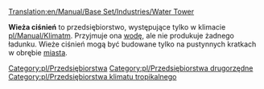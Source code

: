 [[Translation:en/Manual/Base Set/Industries/Water Tower]]

{{pl/Przedsiębiorstwa|name=Wieża ciśnień
|image=en/Water tower.png|climates=[[pl/Manual/Klimat]]
|accepts=[[pl/Manual/Base Set/Cargos/Woda|Woda]]
|produces=NIc
}}
'''Wieża ciśnień''' to przedsiębiorstwo, występujące tylko w klimacie [[pl/Manual/Klimat]]m. Przyjmuje ona [[pl/Manual/Base Set/Cargos/Woda|wodę]], ale nie produkuje żadnego ładunku. Wieże ciśnień mogą być budowane tylko na pustynnych kratkach w obrębie [[pl/Manual/Miasta|miasta]]. 

{{pl/Navbox Industries}}

[[Category:pl/Przedsiębiorstwa]]
[[Category:pl/Przedsiębiorstwa drugorzędne]]
[[Category:pl/Przedsiębiorstwa klimatu tropikalnego]]